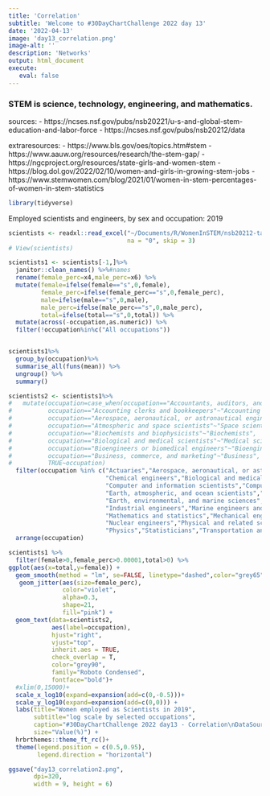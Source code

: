 ```yaml
---
title: 'Correlation'
subtitle: 'Welcome to #30DayChartChallenge 2022 day 13'
date: '2022-04-13'
image: 'day13_correlation.png'
image-alt: ''
description: 'Networks'
output: html_document
execute: 
   eval: false
---
```




### STEM is science, technology, engineering, and mathematics.
sources:
- https://ncses.nsf.gov/pubs/nsb20221/u-s-and-global-stem-education-and-labor-force
- https://ncses.nsf.gov/pubs/nsb20212/data


extraresources:
- https://www.bls.gov/oes/topics.htm#stem
- https://www.aauw.org/resources/research/the-stem-gap/
- https://ngcproject.org/resources/state-girls-and-women-stem
- https://blog.dol.gov/2022/02/10/women-and-girls-in-growing-stem-jobs
- https://www.stemwomen.com/blog/2021/01/women-in-stem-percentages-of-women-in-stem-statistics


```r
library(tidyverse)
```

Employed scientists and engineers, by sex and occupation: 2019
```r
scientists <- readxl::read_excel("~/Documents/R/WomenInSTEM/nsb20212-tabslbr-024_scientists.xlsx",
                                 na = "0", skip = 3)
# View(scientists)
```


```r
scientists1 <- scientists[-1,]%>%
  janitor::clean_names() %>%#names
  rename(female_perc=x4,male_perc=x6) %>%
  mutate(female=ifelse(female=="s",0,female),
         female_perc=ifelse(female_perc=="s",0,female_perc),
         male=ifelse(male=="s",0,male),
         male_perc=ifelse(male_perc=="s",0,male_perc),
         total=ifelse(total=="s",0,total)) %>%
  mutate(across(-occupation,as.numeric)) %>% 
  filter(!occupation%in%c("All occupations")) 


scientists1%>%
  group_by(occupation)%>%
  summarise_all(funs(mean)) %>%
  ungroup() %>%
  summary()

```


```r
scientists2 <- scientists1%>%
#   mutate(occupation=case_when(occupation=="Accountants, auditors, and other financial specialists"~"Financial # specialists"),
#          occupation=="Accounting clerks and bookkeepers"~"Accounting clerks",
#          occupation=="Aerospace, aeronautical, or astronautical engineers"~"Aerospace engineers",
#          occupation=="Atmospheric and space scientists"~"Space scientists",
#          occupation=="Biochemists and biophysicists"~"Biochemists",
#          occupation=="Biological and medical scientists"~"Medical scientists",
#          occupation=="Bioengineers or biomedical engineers"~"Bioengineers",
#          occupation=="Business, commerce, and marketing"~"Business",
#          TRUE~occupation)
  filter(occupation %in% c("Actuaries","Aerospace, aeronautical, or astronautical engineers",
                           "Chemical engineers","Biological and medical scientists",
                           "Computer and information scientists","Computer network architects",
                           "Earth, atmospheric, and ocean scientists","Economics",
                           "Earth, environmental, and marine sciences","Electrical and electronics engineers",
                           "Industrial engineers","Marine engineers and naval architects",
                           "Mathematics and statistics","Mechanical engineers",
                           "Nuclear engineers","Physical and related scientists",
                           "Physics","Statisticians","Transportation and material moving occupations")) %>%
  arrange(occupation) 

```


```r
scientists1 %>%  
  filter(female>0,female_perc>0.00001,total>0) %>%
ggplot(aes(x=total,y=female)) +
  geom_smooth(method = "lm", se=FALSE, linetype="dashed",color="grey65")+
   geom_jitter(aes(size=female_perc),
               color="violet",
               alpha=0.3,
               shape=21,
               fill="pink") +
  geom_text(data=scientists2,
            aes(label=occupation),
            hjust="right",
            vjust="top",
            inherit.aes = TRUE,
            check_overlap = T,
            color="grey90",
            family="Roboto Condensed",
            fontface="bold")+
  #xlim(0,15000)+
  scale_x_log10(expand=expansion(add=c(0,-0.5)))+
  scale_y_log10(expand=expansion(add=c(0,0))) +
  labs(title="Women employed as Scientists in 2019",
       subtitle="log scale by selected occupations",
       caption="#30DayChartChallenge 2022 day13 - Correlation\nDataSource: NSF SCIENCE & ENGINEERING INDICATORS\nDataViz: Federica Gazzelloni",
       size="Value(%)") +
  hrbrthemes::theme_ft_rc()+
  theme(legend.position = c(0.5,0.95),
        legend.direction = "horizontal") 

```


```r
ggsave("day13_correlation2.png",
       dpi=320,
       width = 9, height = 6)
```

